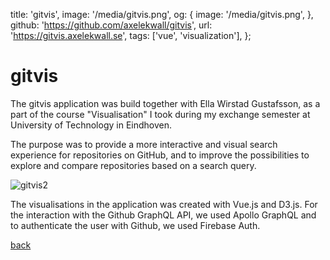  title: 'gitvis',
  image: '/media/gitvis.png',
  og: {
    image: '/media/gitvis.png',
  },
  github: 'https://github.com/axelekwall/gitvis',
  url: 'https://gitvis.axelekwall.se',
  tags: ['vue', 'visualization'],
};

# gitvis

The gitvis application was build together with Ella Wirstad Gustafsson, as a part of the course "Visualisation" I took during my exchange semester at University of Technology in Eindhoven.

The purpose was to provide a more interactive and visual search experience for repositories on GitHub, and to improve the possibilities to explore and compare repositories based on a search query.

![gitvis2](/media/gitvis2.png)

The visualisations in the application was created with Vue.js and D3.js. For the interaction with the Github GraphQL API, we used Apollo GraphQL and to authenticate the user with Github, we used Firebase Auth.

[back](/work)

